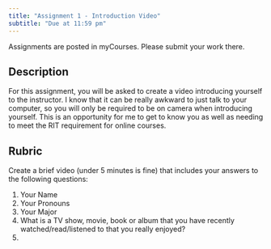 ```yaml
---
title: "Assignment 1 - Introduction Video"
subtitle: "Due at 11:59 pm"
---
```


::: callout-important
Assignments are posted in myCourses. Please submit your work there.
:::

## Description

For this assignment, you will be asked to create a video introducing yourself to the instructor. I know that it can be really awkward to just talk to your computer, so you will only be required to be on camera when introducing yourself. This is an opportunity for me to get to know you as well as needing to meet the RIT requirement for online courses.

## Rubric

Create a brief video (under 5 minutes is fine) that includes your answers to the following questions:

1.  Your Name
2.  Your Pronouns
3.  Your Major
4.  What is a TV show, movie, book or album that you have recently watched/read/listened to that you really enjoyed?
5.  
